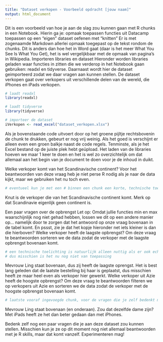 ```yaml
---
title: "Dataset verkopen - Voorbeeld opdracht [jouw naam]"
output: html_document
---
```


Dit is een voorbeeld van hoe je aan de slag zou kunnen gaan met R chunks in een Notebook.
Hierin ga je:
opmaak toepassen
functies uit Datacamp toepassen op een "eigen" dataset
oefenen met "knitten"
Er is met zogenaamde Markdown allerlei opmaak toegepast op de tekst rondom de chunks. Dit is anders dan hoe het in Word gaat (daar is het meer What You See Is What You Get), het is wel vergelijkbaar met de opmaak van pagina's in Wikipedia.
Importeren libraries en dataset
Hieronder worden libraries geladen waar functies in zitten die we verderop in het Notebook gaan gebruiken: readxl en tidyverse. Daarnaast wordt hier de dataset geimporteerd zodat we daar vragen aan kunnen stellen. De dataset verkopen gaat over verkopers uit verschillende delen van de wereld, die iPhones en iPads verkopen.

```r
# laadt readxl
library(readxl)

# laadt tidyverse
library(tidyverse)

# importeer de dataset
iVerkopen <- read_excel("dataset_verkopen.xlsx")
```
Als je bovenstaande code uitvoert door op het groene pijltje rechtsbovenin de chunk te drukken, gebeurt er nog vrij weinig. Als het goed is verschijnt er alleen even een groen balkje naast de code regels. Tenminste, als je het Excel bestand op de juiste plek hebt geüpload.
Het laden van de libraries hoeven we maar 1 keer te doen en het is wel zo overzichtelijk om dat allemaal aan het begin van je document te doen voor je de inhoud in duikt.

Welke verkoper komt van het Scandinavische continent?
Voor het beantwoorden van deze vraag heb je niet perse R nodig als je naar de data kijkt, maar we gebruiken het nu toch even.

```r
# eventueel kun je met een # binnen een chunk een korte, technische toelichting geven op je code

```

Knut is de verkoper die van het Scandinavische continent komt. Merk op dat Scandinavie eigenlijk geen continent is.

Een paar vragen over de opbrengst
Let op: Omdat jullie functies min en max waarschijnlijk nog niet gehad hebben, lossen we dit op een andere manier op... namelijk door te zorgen dat het antwoord op onze vraag bovenaan in de tabel komt. En pssst, zie je dat het kopje hieronder net iets kleiner is dan die hierboven?
Welke verkoper heeft de laagste opbrengst?
Om deze vraag te beantwoorden sorteren we de data zodat de verkoper met de laagste opbrengst bovenaan komt.

```r
# een technische toelichting is natuurlijk alleen nuttig als er ook echt iets wat moeilijkers gebeurt
# dus misschien is het nu nog niet van toepassing

```

Mevrouw Ling staat bovenaan, dus zij heeft de laagste oprengst. Het is best lang geleden dat de laatste bestelling bij haar is geplaatst, dus misschien heeft ze maar heel even als verkoper hier gewerkt.
Welke verkoper uit Azie heeft de hoogste opbrengst?
Om deze vraag te beantwoorden filteren we op verkopers uit Azie en sorteren we de data zodat de verkoper met de hoogste opbrengst bovenaan komt.

```r
# laatste vooraf ingevoegde chunk, voor de vragen die je zelf bedenkt mag je ze zelf invoegen

```

Mevrouw Ling staat bovenaan (en onderaan). Zou dat dezelfde dame zijn? Met iPads heeft ze het dan beter gedaan dan met iPhones.

Bedenk zelf nog een paar vragen die je aan deze dataset zou kunnen stellen. Misschien kun je ze op dit moment nog niet allemaal beantwoorden met je R skills, maar dat komt vanzelf. Experimenteren mag!